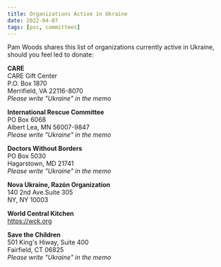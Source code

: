 ```yaml
---
title: Organizations Active in Ukraine
date: 2022-04-07
tags: [psc, committees]
---
```


Pam Woods shares this list of organizations currently active in Ukraine, should you feel led to donate:

**CARE**<br/>
CARE Gift Center<br/>P.O. Box 1870<br/>
Merrifield, VA 22116-8070<br/>
_Please write "Ukraine" in the memo_

**International Rescue Committee**<br/>
PO Box 6068<br/>
Albert Lea, MN 56007-9847<br/>
_Please write "Ukraine" in the memo_

**Doctors Without Borders**<br/>
PO Box 5030<br/>
Hagarstown, MD 21741<br/>
_Please write "Ukraine" in the memo_

**Nova Ukraine, Razón Organization**<br/>
140 2nd Ave.Suite 305<br/>
NY, NY 10003

**World Central Kitchen**<br/>
https://wck.org

**Save the Children**<br/>
501 King's Hiway, Suite 400<br/>
Fairfield, CT 06825<br/>
_Please write "Ukraine" in the memo_
